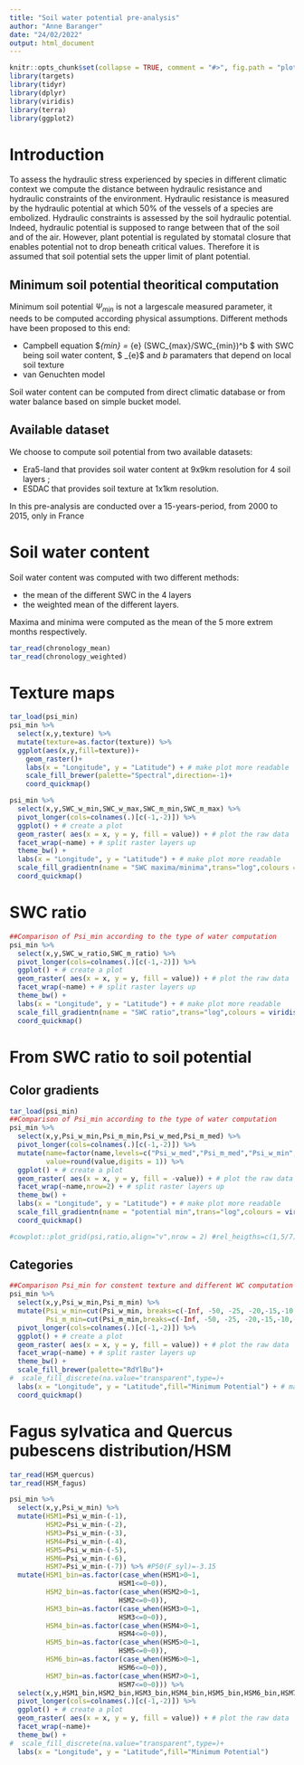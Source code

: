```yaml
---
title: "Soil water potential pre-analysis"
author: "Anne Baranger"
date: "24/02/2022"
output: html_document
---
```


```r
knitr::opts_chunk$set(collapse = TRUE, comment = "#>", fig.path = "plots/fig_",echo=FALSE)
library(targets)
library(tidyr)
library(dplyr)
library(viridis)
library(terra)
library(ggplot2)
```

# Introduction

To assess the hydraulic stress experienced by species in different climatic context we compute the distance between hydraulic resistance and hydraulic constraints of the environment.
Hydraulic resistance is measured by the hydraulic potential at which 50% of the vessels of a species are embolized. Hydraulic constraints is assessed by the soil hydraulic potential. Indeed, hydraulic potential is supposed to range between that of the soil and of the air. However, plant potential is regulated by stomatal closure that enables potential not to drop beneath critical values. Therefore it is assumed that soil potential sets the upper limit of plant potential. 


## Minimum soil potential theoritical computation

Minimum soil potential $\Psi_{min}$ is not a largescale measured parameter, it needs to be computed according physical assumptions.
Different methods have been proposed to this end:

* Campbell equation $\Psi_{min} = \Psi_{e} \cdot (SWC_{max}/SWC_{min})^b  $ with SWC being soil water content, $ \Psi_{e}$ and $b$ paramaters that depend on local soil texture   
* van Genuchten model 

Soil water content can be computed from direct climatic database or from water balance based on simple bucket model.

## Available dataset

We choose to compute soil potential from two available datasets:

* Era5-land that provides soil water content at 9x9km resolution for 4 soil layers ;
* ESDAC that provides soil texture at 1x1km resolution.

In this pre-analysis are conducted over a 15-years-period, from 2000 to 2015, only in France


# Soil water content 

Soil water content was computed with two different methods:

* the mean of the different SWC in the 4 layers
* the weighted mean of the different layers.

Maxima and minima were computed as the mean of the 5 more extrem months respectively.

```r
tar_read(chronology_mean)
tar_read(chronology_weighted)
```
# Texture maps

```r
tar_load(psi_min)
psi_min %>% 
  select(x,y,texture) %>% 
  mutate(texture=as.factor(texture)) %>% 
  ggplot(aes(x,y,fill=texture))+
    geom_raster()+
    labs(x = "Longitude", y = "Latitude") + # make plot more readable
    scale_fill_brewer(palette="Spectral",direction=-1)+
    coord_quickmap()
```


```r
psi_min %>% 
  select(x,y,SWC_w_min,SWC_w_max,SWC_m_min,SWC_m_max) %>%
  pivot_longer(cols=colnames(.)[c(-1,-2)]) %>%
  ggplot() + # create a plot
  geom_raster( aes(x = x, y = y, fill = value)) + # plot the raw data
  facet_wrap(~name) + # split raster layers up
  theme_bw() +
  labs(x = "Longitude", y = "Latitude") + # make plot more readable
  scale_fill_gradientn(name = "SWC maxima/minima",trans="log",colours = viridis(80),na.value="transparent")+#,0.8,0.85,0.87,0.9,0.92
  coord_quickmap()
```

# SWC ratio

```r
##Comparison of Psi_min according to the type of water computation
psi_min %>%
  select(x,y,SWC_w_ratio,SWC_m_ratio) %>%
  pivot_longer(cols=colnames(.)[c(-1,-2)]) %>%
  ggplot() + # create a plot
  geom_raster( aes(x = x, y = y, fill = value)) + # plot the raw data
  facet_wrap(~name) + # split raster layers up
  theme_bw() +
  labs(x = "Longitude", y = "Latitude") + # make plot more readable
  scale_fill_gradientn(name = "SWC ratio",trans="log",colours = viridis(80),na.value="transparent")+#,0.8,0.85,0.87,0.9,0.92
  coord_quickmap()
```


# From SWC ratio to soil potential

## Color gradients
 
```r
tar_load(psi_min)
##Comparison of Psi_min according to the type of water computation
psi_min %>%
  select(x,y,Psi_w_min,Psi_m_min,Psi_w_med,Psi_m_med) %>%
  pivot_longer(cols=colnames(.)[c(-1,-2)]) %>%
  mutate(name=factor(name,levels=c("Psi_w_med","Psi_m_med","Psi_w_min","Psi_m_min")),
         value=round(value,digits = 1)) %>% 
  ggplot() + # create a plot
  geom_raster( aes(x = x, y = y, fill = -value)) + # plot the raw data
  facet_wrap(~name,nrow=2) + # split raster layers up
  theme_bw() +
  labs(x = "Longitude", y = "Latitude") + # make plot more readable
  scale_fill_gradientn(name = "potential min",trans="log",colours = viridis(80),na.value="transparent")+#,0.8,0.85,0.87,0.9,0.92
  coord_quickmap()

#cowplot::plot_grid(psi,ratio,align="v",nrow = 2) #rel_heigths=c(1,5/7),

```


## Categories
  
```r
##Comparison Psi_min for constent texture and different WC computation
psi_min %>%
  select(x,y,Psi_w_min,Psi_m_min) %>%
  mutate(Psi_w_min=cut(Psi_w_min, breaks=c(-Inf, -50, -25, -20,-15,-10,-5,-3,-2,-1,Inf), labels=c("<-50","-50<Psi<-25","-25<Psi<-20","-20<Psi<-15","-15<Psi<-10","-10<Psi<-5","-5/-3","-3/-2","-2/-1","-1/0")),
         Psi_m_min=cut(Psi_m_min,breaks=c(-Inf, -50, -25, -20,-15,-10,-5,-3,-2,-1,Inf), labels=c("<-50","-50<Psi<-25","-25<Psi<-20","-20<Psi<-15","-15<Psi<-10","-10<Psi<-5","-5/-3","-3/-2","-2/-1","-1/0"))) %>%
  pivot_longer(cols=colnames(.)[c(-1,-2)]) %>%
  ggplot() + # create a plot
  geom_raster( aes(x = x, y = y, fill = value)) + # plot the raw data
  facet_wrap(~name) + # split raster layers up
  theme_bw() +
  scale_fill_brewer(palette="RdYlBu")+
#  scale_fill_discrete(na.value="transparent",type=)+
  labs(x = "Longitude", y = "Latitude",fill="Minimum Potential") + # make plot more readable
  coord_quickmap()

```

# Fagus sylvatica and Quercus pubescens distribution/HSM

```r
tar_read(HSM_quercus)
tar_read(HSM_fagus)
```

```r
psi_min %>%
  select(x,y,Psi_w_min) %>%
  mutate(HSM1=Psi_w_min-(-1),
         HSM2=Psi_w_min-(-2),
         HSM3=Psi_w_min-(-3),
         HSM4=Psi_w_min-(-4),
         HSM5=Psi_w_min-(-5),
         HSM6=Psi_w_min-(-6),
         HSM7=Psi_w_min-(-7)) %>% #P50(F_syl)=-3.15
  mutate(HSM1_bin=as.factor(case_when(HSM1>0~1,
                           HSM1<=0~0)),
         HSM2_bin=as.factor(case_when(HSM2>0~1,
                           HSM2<=0~0)),
         HSM3_bin=as.factor(case_when(HSM3>0~1,
                           HSM3<=0~0)),
         HSM4_bin=as.factor(case_when(HSM4>0~1,
                           HSM4<=0~0)),
         HSM5_bin=as.factor(case_when(HSM5>0~1,
                           HSM5<=0~0)),
         HSM6_bin=as.factor(case_when(HSM6>0~1,
                           HSM6<=0~0)),
         HSM7_bin=as.factor(case_when(HSM7>0~1,
                           HSM7<=0~0))) %>% 
  select(x,y,HSM1_bin,HSM2_bin,HSM3_bin,HSM4_bin,HSM5_bin,HSM6_bin,HSM7_bin) %>% 
  pivot_longer(cols=colnames(.)[c(-1,-2)]) %>%
  ggplot() + # create a plot
  geom_raster( aes(x = x, y = y, fill = value)) + # plot the raw data
  facet_wrap(~name)+
  theme_bw() +
#  scale_fill_discrete(na.value="transparent",type=)+
  labs(x = "Longitude", y = "Latitude",fill="Minimum Potential")
```
 
 